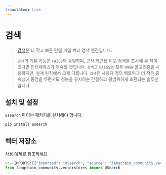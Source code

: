 ```yaml
---
translated: true
---
```


# 검색

>[검색](https://unum-cloud.github.io/usearch/)은 더 작고 빠른 단일 파일 벡터 검색 엔진입니다.

>`검색`의 기본 기능은 `FAISS`와 동일하며, 근사 최근접 이웃 검색을 조사해 본 적이 있다면 인터페이스가 익숙할 것입니다.
> `검색`과 `FAISS`는 모두 `HNSW` 알고리즘을 사용하지만, 설계 원칙에서 크게 다릅니다. `검색`은 사용자 정의 메트릭과 더 적은 종속성에 중점을 두면서도 성능을 유지하는 간결하고 광범위하게 호환되는 솔루션입니다.

## 설치 및 설정

`usearch` 파이썬 패키지를 설치해야 합니다.

```bash
pip install usearch
```

## 벡터 저장소

[사용 예제](/docs/integrations/vectorstores/usearch)를 참조하세요.

```python
<!--IMPORTS:[{"imported": "USearch", "source": "langchain_community.vectorstores", "docs": "https://api.python.langchain.com/en/latest/vectorstores/langchain_community.vectorstores.usearch.USearch.html", "title": "USearch"}]-->
from langchain_community.vectorstores import USearch
```
